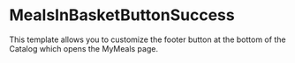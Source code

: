 
# MealsInBasketButtonSuccess

This template allows you to customize the footer button at the bottom of the Catalog which opens the MyMeals page.

<MealsInBasketButton />